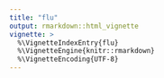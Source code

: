 ```yaml
---
title: "flu"
output: rmarkdown::html_vignette
vignette: >
  %\VignetteIndexEntry{flu}
  %\VignetteEngine{knitr::rmarkdown}
  %\VignetteEncoding{UTF-8}
---
```


